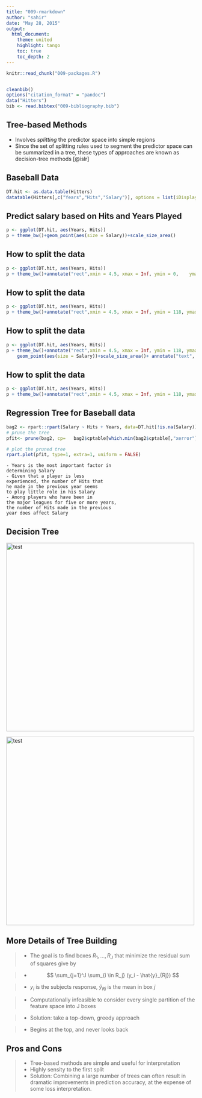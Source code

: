 ```yaml
---
title: "009-rmarkdown"
author: "sahir"
date: "May 28, 2015"
output:
  html_document:
    theme: united
    highlight: tango
    toc: true
    toc_depth: 2
---
```


```r
knitr::read_chunk("009-packages.R")
```

```r
```


```r
cleanbib()
options("citation_format" = "pandoc")
data("Hitters")
bib <- read.bibtex("009-bibliography.bib")
```


## Tree-based Methods

* Involves _splitting_ the predictor space into simple regions
* Since the set of splitting rules used to segment the
predictor space can be summarized in a tree, these types of
approaches are known as decision-tree methods [@islr]

## Baseball Data

```r
DT.hit <- as.data.table(Hitters)
datatable(Hitters[,c("Years","Hits","Salary")], options = list(iDisplayLength = 10))
```


## Predict salary based on Hits and Years Played

```r
p <- ggplot(DT.hit, aes(Years, Hits))
p + theme_bw()+geom_point(aes(size = Salary))+scale_size_area()
```


## How to split the data

```r
p <- ggplot(DT.hit, aes(Years, Hits))
p + theme_bw()+annotate("rect",xmin = 4.5, xmax = Inf, ymin = 0,    ymax = Inf, fill="red", alpha=0.5)+ geom_point(aes(size = Salary))+scale_size_area()+ annotate("text", label = "R2\n mean=697", x = 22, y = 220, size = 5)+annotate("text", label = "R1\n mean=226", x = 2, y = 220, size = 5)
```


## How to split the data

```r
p <- ggplot(DT.hit, aes(Years, Hits))
p + theme_bw()+annotate("rect",xmin = 4.5, xmax = Inf, ymin = 118, ymax = Inf, fill="red", alpha=0.5)+annotate("rect", xmin = 4.5, xmax = Inf, ymin = 0, ymax = 118, fill="green", alpha=0.5)+geom_point(aes(size = Salary))+scale_size_area()+ annotate("text", label = "R2\n mean=949", x = 22, y = 235, size = 4)+annotate("text", label = "R1\n mean=226", x = 2, y = 235, size = 4)+annotate("text", label = "R3\n mean=465", x = 22, y = 10, size = 4)
```


## How to split the data

```r
p <- ggplot(DT.hit, aes(Years, Hits))
p + theme_bw()+annotate("rect",xmin = 4.5, xmax = Inf, ymin = 118, ymax = Inf, fill="red", alpha=0.5)+annotate("rect", xmin = 15, xmax = Inf, ymin = 0, ymax = 118, fill="green", alpha=0.5)+annotate("rect", xmin = 4.5, xmax = 15, ymin = 0, ymax = 118, fill="blue", alpha=0.5)+
    geom_point(aes(size = Salary))+scale_size_area()+ annotate("text", label = "R2\n mean=949", x = 22, y = 235, size = 4)+annotate("text", label = "R1\n mean=226", x = 2, y = 235, size = 4)+annotate("text", label = "R3\n mean=332", x = 8, y = 10, size = 4)+annotate("text", label = "R4\n mean=615", x = 22, y = 10, size = 4)
```

## How to split the data

```r
p <- ggplot(DT.hit, aes(Years, Hits))
p + theme_bw()+annotate("rect",xmin = 4.5, xmax = Inf, ymin = 118, ymax = Inf, fill="red", alpha=0.5)+annotate("rect", xmin = 15, xmax = Inf, ymin = 0, ymax = 118, fill="green", alpha=0.5)+annotate("rect", xmin = 4.5, xmax = 15, ymin = 0, ymax = 118, fill="blue", alpha=0.5)+annotate("rect", xmin = 17.5, xmax = Inf, ymin = 118, ymax = Inf, fill="yellow", alpha=0.5)+annotate("rect", xmin = 22, xmax = Inf, ymin = 0, ymax = 58, fill="purple", alpha=0.5)+geom_point(aes(size = Salary))+scale_size_area()+ annotate("text", label = "R2\n mean=975", x = 22, y = 235, size = 4)+annotate("text", label = "R1\n mean=226", x = 2, y = 235, size = 4)+annotate("text", label = "R3\n mean=332", x = 8, y = 10, size = 4)+annotate("text", label = "R4\n mean=504", x = 17, y = 10, size = 4)+annotate("text", label = "R5\n mean=1100", x = 23, y = 10, size = 4)+annotate("text", label = "R6\n mean=862", x = 10, y = 235, size = 4)
```


## Regression Tree for Baseball data
<div class="columns-2">

```r
bag2 <- rpart::rpart(Salary ~ Hits + Years, data=DT.hit[!is.na(Salary)], method="anova")
# prune the tree 
pfit<- prune(bag2, cp=   bag2$cptable[which.min(bag2$cptable[,"xerror"]),"CP"])

# plot the pruned tree 
rpart.plot(pfit, type=1, extra=1, uniform = FALSE)
```

    - Years is the most important factor in 
    determining Salary
    - Given that a player is less 
    experienced, the number of Hits that 
    he made in the previous year seems 
    to play little role in his Salary
    - Among players who have been in 
    the major leagues for five or more years, 
    the number of Hits made in the previous 
    year does affect Salary
    
</div>

## Decision Tree

<div class="columns-2">

<img src="009-rmarkdown-example_files/figure-html/p2-1.png" alt="test" style="width: 500px;"/>

<img src="009-rmarkdown-example_files/figure-html/p3-1.png" alt="test" style="width: 500px;"/>

</div>

## More Details of Tree Building

> - The goal is to find boxes $R_1,\ldots, R_J$ that minimize the residual sum of squares give by

> - $$ \sum_{j=1}^J \sum_{i \in R_j} (y_i - \hat{y}_{Rj}) $$

> - $y_i$ is the subjects response, $\hat{y}_{Rj}$ is the mean in box $j$

> - Computationally infeasible to consider every single partition of the feature space into J boxes

> - Solution: take a top-down, greedy approach

> - Begins at the top, and never looks back
    
## Pros and Cons

> - Tree-based methods are simple and useful for interpretation
> - Highly sensity to the first split
> - Solution: Combining a large number of trees can often result in
dramatic improvements in prediction accuracy, at the
expense of some loss interpretation.
